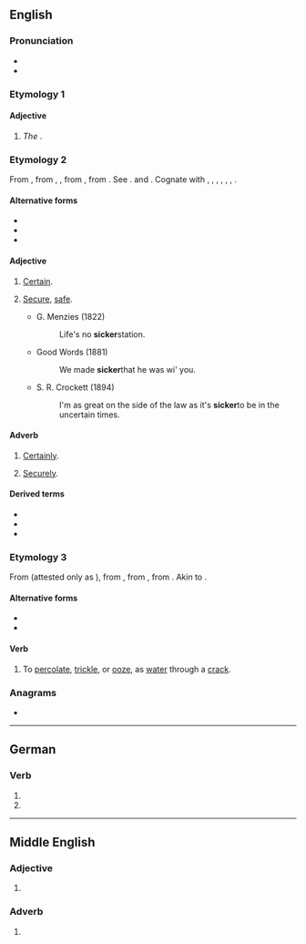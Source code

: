 ==English==

===Pronunciation===
* {{rhymes|ɪkə(ɹ)|lang=en}}
* {{audio|en-uk-sicker.ogg|Audio (US)|lang=en}}

===Etymology 1===
{{compound|sick|-er|lang=en}}

====Adjective====
{{head|en|comparative adjective}}

# ''The'' {{en-comparative of|sick}}.

===Etymology 2===
From {{inh|en|enm|siker||secure, safe, stable, certain; gewiss, securely, safely, certainly}}, from {{inh|en|ang|sicer}}, {{m|ang|sicor||secure from, free from guilt and the punishment, safe, free from danger or harm, sure, certain, free from doubt, trustworthy}}, from {{inh|en|gem-pro|*sikuraz||free, secure}}, from {{etyl|la|en}} {{m|la|sēcūrus||secure|lit=without care}}. See {{l|en|secure}}. {{doublet|en|sure}} and {{m|en|secure}}. Cognate with {{cog|sco|siker}}, {{m|sco|seker||safe, secure}}, {{cog|frr|sijcker||sure, secure}}, {{cog|nl|zeker||sure, certain, safe, secure, confirmed}}, {{cog|de|sicher||sure, secure, confirmed}}, {{cog|sv|säker||secure, safe, sure}}, {{cog|no|sikker||secure}}.

====Alternative forms====
* {{l|en|siker}}
* {{l|en|siccer}}
* {{l|en|siccar}}

====Adjective====
{{en-adj|?}}

# {{lb|en|obsolete|outside|dialects}} [[certain|Certain]].
#: {{ux|en|I'm '''sicker''' that he's not home.}}
# {{lb|en|obsolete|outside|dialects}} [[secure|Secure]], [[safe]].
#: {{ux|en|To walk a '''sicker '''path}}
#* G. Menzies (1822)
#*: Life's no '''sicker '''station.
#* Good Words (1881)
#*: We made '''sicker '''that he was wi' you.
#* S. R. Crockett (1894)
#*: I'm as great on the side of the law as it's '''sicker '''to be in the uncertain times.

====Adverb====
{{en-adv|?}}

# {{lb|en|obsolete|outside|dialects}} [[certainly|Certainly]].
# {{lb|en|obsolete|outside|dialects}} [[securely|Securely]].

====Derived terms====
* {{l|en|sickerly}}
* {{l|en|sickerhood}}
* {{l|en|sickerness}}

===Etymology 3===
From {{inh|en|enm|*sikeren}} (attested only as {{m|enm|sikeniez|t=(it) trickles, (it) leaks, (it) oozes}}), from {{inh|en|ang|sicerian|t=to ooze, seep}}, from {{inh|en|gem-pro|*sikrōną|t=to trickle}}, from {{der|en|gem-pro|*sīką|t=slow running water}}. Akin to {{m|en|sitch}}.

====Alternative forms====
* {{l|en|sigger}}
* {{l|en|zigger}}

====Verb====
{{en-verb}}

# {{lb|en|mining|UK|dialect}} To [[percolate]], [[trickle]], or [[ooze]], as [[water]] through a [[crack]].

{{Webster 1913}}

===Anagrams===
* {{anagrams|en|a=ceikrs|Rickes|Riecks|ickers|scrike}}

----

==German==

===Verb===
{{head|de|verb form}}

# {{de-verb form of|sickern|1|s|g}}
# {{de-verb form of|sickern|i|s}}

----

==Middle English==

===Adjective===
{{head|enm|adjective}}

# {{alternative form of|lang=enm|siker}}

===Adverb===
{{head|enm|adverb}}

# {{alternative form of|lang=enm|siker}}